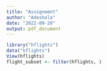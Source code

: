 ```yaml
---
title: "Assignment"
author: "Adeshola"
date: "2022-09-20"
output: pdf_document
---
```


```r
library("hflights")
data("hflights")
View(hflights)
flight_subset <- filter(hflights, )
```